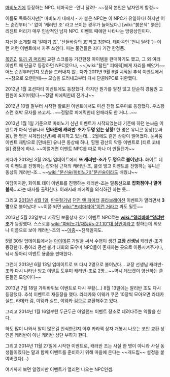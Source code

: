 [[마비노기]]에 등장하는 NPC. 테마곡은 -언니 달려!- ~~정작 본인은 남자인게 함정~~

이름도 독특하지만[* 마비노기 내에서 - 가 붙은 NPC는 이 NPC가 유일하다! 하지만 어느 순간부터 '-' 없이 '캐러반 조' 라고 쓰이는 경우가 늘어났다.] [wiki:"붉은색" 붉은] 리젠트 머리가 매우 인상적인 남자 NPC. 이벤트 때에만 나타나는 방랑상인이다. 

자신을 소개할 때 '갈매기 죠', '산들바람의 죠'라고 칭한다. 테마곡인 '언니 달려!'는 이런 저런 이벤트에서 자주 쓰인다. 파는 물건들은 죄다 기간 한정품. 

[[목인Z]], [[토끼 귀 머리띠]] 교환 스크롤등 기간한정 아이템을 판매하기도 했고, 그 외 여러 이벤트 때 단골로 등장하던 NPC였으나, ~~[wiki:"탈틴" 피에릭]에게 자리를 빼앗겨~~ 어느 순간부터인지 모습을 드러내지 않...다가 2011년 9월 6일 시작된 추석 이벤트에서 ~~참으로 오랜만에~~ 모습을 드러내고부터 다시 단골NPC로 귀환했다.

2012년 1월 포션파티 이벤트에도 등장했다. 하지만 뭔가를 팔진 않고 단순히 경품권 교환원이 되어버렸다~~정말 피에릭한테 진거냐~~

2012년 10월 말부터 시작한 할로윈 이벤트에서도 미션 진행 도우미로 등장했다. 우스꽝스런 호박 모자를 쓰고서... ~~정말로 피에릭한테 완패라도 한 거냐...~~

2013년 1월 1일 기준으로 마비노기 신년 이벤트가 시작되었는데 기존에 하던 눈싸움 이벤트가 아직 안끝나서
'''던바튼에 캐러반-조가 두명 있는 상황!''' 한 명은 유니콘 동상(눈싸움), 한 명은 시계탑(신년)에 위치하고 있는데... 2월에도 같은 상황이 벌어졌다. 눈싸움 이벤트 재탕으로 [던바튼] 유니콘 동상에 하나, 힐웬 광산의 악몽 이벤트로 [티르 코네일] 광장에 하나. ~~이럴거면 이벤트 NPC를 따로 하나 더 만들던가~~

게다가 2013년 3월 28일 업데이트에서 '''또 캐러반-조가 두 명으로 불어났다.''' 화이트 데이 이벤트를 진행하는 잡화점 근처의 캐러반-조, 룰렛 빙고 이벤트를 진행하는 유니콘 동상의 캐러반-조... ~~[[wiki:"분신술(마비노기)"분신술]]이라도 배웠냐~~

여담이지만, 화이트 데이 이벤트를 진행하는 캐러반-조는 말풍선으로 '''잡화점이나 열어볼까...'''라는 대사를 출력한다. 이래저래 피에릭을 의식하긴 하는 듯...

그리고 [[2013년]] [[4월 1일]], [[만우절]]기념 [[던전 앤 파이터]] [[콜라보레이션]] 이벤트가 열리면서 '''3명'''으로 불어났다! ~~이쯤 되면 [[wiki:"프리마리아"이런 거]]라고 봐도 될듯~~

2013년 5월 23일부터 시작된 보물상자 찾기 이벤트 NPC로는 '''[[wiki:"알리바바"알리반 조]]'''가 등장했다. 스스로를 [[wiki:"마비노기/재능#s-2.1.10"대 상인]]이라고 칭하는데 외모나 이름으로 보아 캐러반-조의 ~~[[아종]]~~친척일지도.

5월 30일 업데이트에서는 [[아이데른]] 가발을 써서 수염이 생긴 '''교장 선생님''' 캐러반-조가 등장한다. 동아리 풍선 불기 대회의 도우미 NPC들이 존재하는 곳으로 이동시켜주거나, 낚시 동아리 이벤트 용품을 판매한다.

그런데 2013년 6월 13일 업데이트로 또 다시 2명으로 불어났다... 교장 선생님 캐러반-조와 다시 나타난 빙고 이벤트 도우미 캐러반-조로 2명...~~역시 데브캣이 양산하는 클론들인 모양이다~~

2013년 7월 18일 가위바위보 이벤트로 다시 부활(...) 8월 13일에는 알리반 조도 다시 등장했다.
추석 이벤트로 재등장을 했다. 라데카와 이웨카 쿠폰 10장씩 모아오면 라데카 실드, 라데카 검, 이웨카 실드, 이웨카 검으로 교환해주고 있다.

그리고 2014년 1월 16일부턴 두근두근 아일랜드 이벤트 장소로 데려다주는 역활을 한다.

하도 많이 나와서 말이 많은걸 인식한건지 이후 카라젝 상자 개봉시 나오는 코인 교환 상인은 케러반이 아닌 케러반 상단 부하가 한다. 

그리고 2014년 11월 27일에 시작한 이벤트로, 캐러반 조는 사실 한 명이 아니라 사실 동생들이였다는 말과 함께 이벤트를 준비하기 위해 마을에 온다는 ~~개드립~~ 설정을 붙여버렸다(...)

여기까지 보면 알겠지만 이벤트가 열리면 나오는 NPC인셈.
